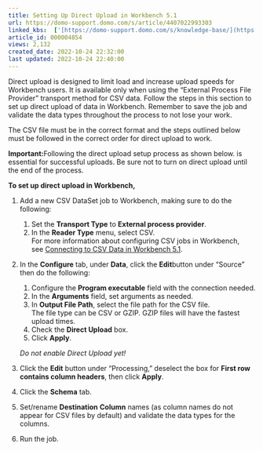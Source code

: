 ```yaml
---
title: Setting Up Direct Upload in Workbench 5.1
url: https://domo-support.domo.com/s/article/4407022993303
linked_kbs:  ['[https://domo-support.domo.com/s/knowledge-base/](https://domo-support.domo.com/s/knowledge-base/)', '[https://domo-support.domo.com/s/](https://domo-support.domo.com/s/)', '[https://domo-support.domo.com/s/topic/0TO5w000000ZammGAC](https://domo-support.domo.com/s/topic/0TO5w000000ZammGAC)', '[https://domo-support.domo.com/s/topic/0TO5w000000ZaoPGAS](https://domo-support.domo.com/s/topic/0TO5w000000ZaoPGAS)', '[https://domo-support.domo.com/s/topic/0TO5w000000ZapUGAS](https://domo-support.domo.com/s/topic/0TO5w000000ZapUGAS)', '[https://domo-support.domo.com/s/article/4407012310295](https://domo-support.domo.com/s/article/4407012310295)', '[https://domo-support.domo.com/s/article/4407022993303](https://domo-support.domo.com/s/article/4407022993303)', '[https://domo-support.domo.com/s/topic/0TO5w000000ZapUGAS/workbench-51](https://domo-support.domo.com/s/topic/0TO5w000000ZapUGAS/workbench-51)', '[https://domo-support.domo.com/s/article/360043429933](https://domo-support.domo.com/s/article/360043429933)', '[https://domo-support.domo.com/s/article/360043429953](https://domo-support.domo.com/s/article/360043429953)', '[https://domo-support.domo.com/s/article/360042925494](https://domo-support.domo.com/s/article/360042925494)', '[https://domo-support.domo.com/s/article/4408174643607](https://domo-support.domo.com/s/article/4408174643607)', '[https://domo-support.domo.com/s/article/360043429913](https://domo-support.domo.com/s/article/360043429913)', '[https://domo-support.domo.com/s/login/](https://domo-support.domo.com/s/login/)']
article_id: 000004854
views: 2,132
created_date: 2022-10-24 22:32:00
last updated: 2022-10-24 22:40:00
---
```




Direct upload is designed to limit load and increase upload speeds for Workbench users. It is available only when using the "External Process File Provider" transport method for CSV data. Follow the steps in this section to set up direct upload of data in Workbench. Remember to save the job and validate the data types throughout the process to not lose your work.


The CSV file must be in the correct format and the steps outlined below must be followed in the correct order for direct upload to work.




 


**Important:**Following the direct upload setup process as shown below. is essential for successful uploads. Be sure not to turn on direct upload until the end of the process.




**To set up direct upload in Workbench,**


1. Add a new CSV DataSet job to Workbench, making sure to do the following:


	1. Set the **Transport Type** to **External process provider**.
	2. In the **Reader Type** menu, select CSV.  
	For more information about configuring CSV jobs in Workbench, see [Connecting to CSV Data in Workbench 5.1](/s/article/4407012310295 "Connecting to CSV Data in Workbench 5").
2. In the **Configure** tab, under **Data**, click the **Edit**button under "Source" then do the following:


	1. Configure the **Program executable** field with the connection needed.
	2. In the **Arguments** field, set arguments as needed.
	3. In **Output File Path**, select the file path for the CSV file.  
	The file type can be CSV or GZIP. GZIP files will have the fastest upload times.
	4. Check the **Direct Upload** box.
	5. Click **Apply**.   
	  
	*Do not enable Direct Upload yet!*
3. Click the **Edit** button under "Processing," deselect the box for **First row contains column headers**, then click **Apply**.
4. Click the **Schema** tab.
5. Set/rename **Destination** **C****olumn** names (as column names do not appear for CSV files by default) and validate the data types for the columns.
6. Run the job.
